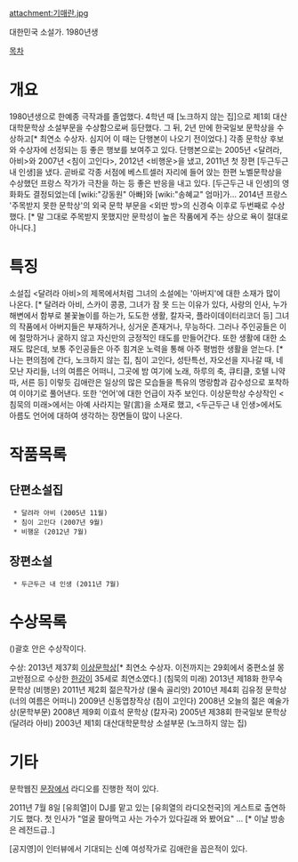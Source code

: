 attachment:기매란.jpg

대한민국 소설가. 1980년생


[[목차]]

= 개요 =

1980년생으로 한예종 극작과를 졸업했다. 4학년 때 [노크하지 않는 집]으로 제1회 대산대학문학상 소설부문을 수상함으로써 등단했다. 그 뒤, 2년 만에 한국일보 문학상을 수상하고[* 최연소 수상자. 심지어 이 때는 단행본이 나오기 전이었다.] 각종 문학상 후보와 수상자에 선정되는 등 좋은 행보를 보여주고 있다. 단행본으로는 2005년 <달려라, 아비>와 2007년 <침이 고인다>, 2012년 <비행운>을 냈고, 2011년 첫 장편 [두근두근 내 인생]을 냈다. 곧바로 각종 서점에 베스트셀러 자리에 들어 앉는 한편 노벨문학상을 수상했던 프랑스 작가가 극찬을 하는 등 좋은 반응을 내고 있다. [두근두근 내 인생]의 영화화도 결정되었는데 [wiki:"강동원" 아빠]와 [wiki:"송혜교" 엄마]가... 2014년 프랑스 '주목받지 못한 문학상'의 외국 문학 부문을 <외딴 방>의 신경숙 이후로 두번째로 수상했다. [* 말 그대로 주목받지 못했지만 문학성이 높은 작품에게 주는 상으로 욕이 절대로 아니다.]

= 특징 =
소설집 <달려라 아비>의 제목에서처럼 그녀의 소설에는 '아버지'에 대한 소재가 많이 나온다. [* 달려라 아비, 스카이 콩콩, 그녀가 잠 못 드는 이유가 있다, 사랑의 인사, 누가 해변에서 함부로 불꽃놀이를 하는가, 도도한 생활, 칼자국, 플라이데이터리코더 등] 그녀의 작품에서 아버지들은 부재하거나, 싱거운 존재거나, 무능하다. 그러나 주인공들은 이에 절망하거나 굴하지 않고 자신만의 긍정적인 태도를 만들어간다. 또한 생활에 대한 소재도 많은데, 보통 주인공들은 아주 힘겨운 노력을 통해 아주 평범한 생활을 얻는다. [* 나는 편의점에 간다, 노크하지 않는 집, 침이 고인다, 성탄특선, 자오선을 지나갈 때, 네모난 자리들, 너의 여름은 어떠니, 그곳에 밤 여기에 노래, 하루의 축, 큐티클, 호텔 니약 따, 서른 등] 이렇듯 김애란은 일상의 많은 모습들을 특유의 명랑함과 감수성으로 포착하여 이야기로 풀어낸다. 또한 '언어'에 대한 언급이 자주 보인다. 이상문학상 수상작인 <침묵의 미래>에서는 아예 사라지는 말(言)을 소재로 했고, <두근두근 내 인생>에서도 아름도 언어에 대하여 생각하는 장면들이 많이 나온다.

= 작품목록 =
== 단편소설집 ==
  * 달려라 아비 (2005년 11월)
  * 침이 고인다 (2007년 9월)
  * 비행운 (2012년 7월)

== 장편소설 ==
  * 두근두근 내 인생 (2011년 7월)


= 수상목록 =
()괄호 안은 수상작이다.

수상:
2013년 제37회 [[이상문학상]][* 최연소 수상자. 이전까지는 29회에서 중편소설 몽고반점으로 수상한 [[한강]]이 35세로 최연소였다.] (침묵의 미래)
2013년 제18화 한무숙 문학상 (비행운)
2011년 제2회 젊은작가상 (물속 골리앗)
2010년 제4회 김유정 문학상 (너의 여름은 어떠니)
2009년 신동엽창작상 (침이 고인다)
2008년 오늘의 젊은 예술가상(문학부문)
2008년 제9회 이효석 문학상 (칼자국)
2005년 제38회 한국일보 문학상 (달려라 아비)
2003년 제1회 대산대학문학상 소설부문 (노크하지 않는 집)


= 기타 =

문학웹진 [[문장]]에서 라디오를 진행한 적이 있다.

2011년 7월 8일 [유희열]이 DJ를 맡고 있는 [유희열의 라디오천국]의 게스트로 출연하기도 했다. 첫 인사가 "얼굴 팔아먹고 사는 가수가 있다길래 와 봤어요" ... [* 이날 방송은 레전드급..]

[공지영]이 인터뷰에서 기대되는 신예 여성작가로 김애란을 꼽은적이 있다.
